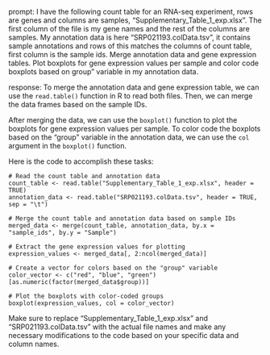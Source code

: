prompt:
I have the following count table for an RNA-seq experiment, rows are genes and columns are samples, "Supplementary_Table_1_exp.xlsx". The first column of the file is my gene names and the rest of the columns are samples. My annotation data is here  "SRP021193.colData.tsv", it contains sample annotations and rows of this matches the columns of count table, first column is the sample ids. Merge annotation data and gene expression tables. Plot boxplots for gene expression values per sample and color code boxplots based on group" variable in my annotation data.

response:
To merge the annotation data and gene expression table, we can use the `read.table()` function in R to read both files. Then, we can merge the data frames based on the sample IDs. 

After merging the data, we can use the `boxplot()` function to plot the boxplots for gene expression values per sample. To color code the boxplots based on the "group" variable in the annotation data, we can use the `col` argument in the `boxplot()` function.

Here is the code to accomplish these tasks:

```
# Read the count table and annotation data
count_table <- read.table("Supplementary_Table_1_exp.xlsx", header = TRUE)
annotation_data <- read.table("SRP021193.colData.tsv", header = TRUE, sep = "\t")

# Merge the count table and annotation data based on sample IDs
merged_data <- merge(count_table, annotation_data, by.x = "sample_ids", by.y = "Sample")
  
# Extract the gene expression values for plotting
expression_values <- merged_data[, 2:ncol(merged_data)]

# Create a vector for colors based on the "group" variable
color_vector <- c("red", "blue", "green")[as.numeric(factor(merged_data$group))]

# Plot the boxplots with color-coded groups
boxplot(expression_values, col = color_vector)
```

Make sure to replace "Supplementary_Table_1_exp.xlsx" and "SRP021193.colData.tsv" with the actual file names and make any necessary modifications to the code based on your specific data and column names.
